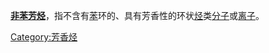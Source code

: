 '''[[非苯芳烃|非苯芳烃]]'''，指不含有[[苯|苯]]环的、具有芳香性的环状[[烃|烃]]类[[分子|分子]]或[[离子|离子]]。

[[Category:芳香烃|Category:芳香烃]]